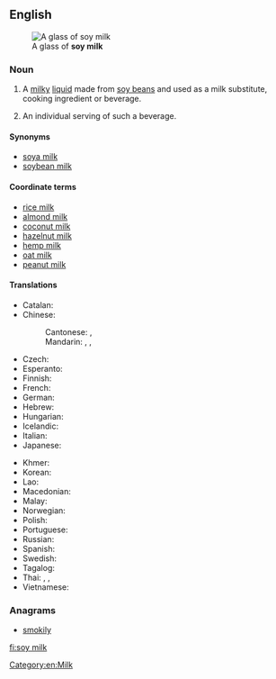 {{also|soymilk}}
==English==
{{wikipedia}}
[[File:Soy milk (2).jpg|thumb|A glass of '''soy milk''']]

===Noun===
{{en-noun|~}}

# {{lb|en|uncountable}} A [[milky]] [[liquid]] made from [[soy bean]]s and used as a milk substitute, cooking ingredient or beverage.
# {{lb|en|countable|informal}} An individual serving of such a beverage.

====Synonyms====
* [[soya milk]]
* [[soybean milk]]

====Coordinate terms====
* [[rice milk]]
* [[almond milk]]
* [[coconut milk]]
* [[hazelnut milk]]
* [[hemp milk]]
* [[oat milk]]
* [[peanut milk]]

====Translations====
{{trans-top|a beverage made from soy beans}}
* Catalan: {{t|ca|llet de soia|f}}
* Chinese:
*: Cantonese: {{t|yue|豆漿|sc=Hani}}, {{t|yue|豆浆|tr=dau6 zoeng1|sc=Hani}}
*: Mandarin: {{t+|cmn|豆漿|sc=Hani}}, {{t+|cmn|豆浆|tr=dòujiāng|sc=Hani}}, {{t+|cmn|豆奶|tr=dòunǎi|sc=Hani}}
* Czech: {{t|cs|sojové mléko|n}}
* Esperanto: {{t|eo|sojlakto}}
* Finnish: {{t+|fi|soijamaito}}
* French: {{t+|fr|lait de soja|m}}
* German: {{t|de|Sojamilch|f}}
* Hebrew: {{t|he|חלב סויה|tr=khalav soya}}
* Hungarian: {{t+|hu|szójatej}}
* Icelandic: {{t|is|sojamjólk|f}}
* Italian: {{t|it|latte di soia|m}}
* Japanese: {{t+|ja|豆乳|tr=とうにゅう, tōnyū}}
{{trans-mid}}
* Khmer: {{t-needed|km}}
* Korean: {{t+|ko|두유|sc=Kore}}
* Lao: {{t-needed|lo}}
* Macedonian: {{t|mk|соино млеко|n|tr=sóino mléko}}
* Malay: {{t|ms|susu soya}}
* Norwegian: {{t|no|soyamelk|m|f}}
* Polish: {{t+|pl|mleko sojowe|n}}
* Portuguese: {{t+|pt|leite de soja|m}}
* Russian: {{t|ru|со́евое молоко́|n}}
* Spanish: {{t|es|leche de soja|f}}
* Swedish: {{t+|sv|sojamjölk|c}}
* Tagalog: {{t|tl|gatas ng utaw}}
* Thai: {{t|th|นมถั่วเหลือง|sc=Thai}}, {{t|th|น้ำนมถั่วเหลือง|sc=Thai}}, {{t|th|น้ำเต้าหู้|sc=Thai}}
* Vietnamese: {{t+|vi|sữa đậu nành}}
{{trans-bottom}}

===Anagrams===
* [[smokily#English|smokily]]

[[Category:en:Milk]]

[[fi:soy milk]]